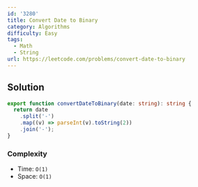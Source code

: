 ```yaml
---
id: '3280'
title: Convert Date to Binary
category: Algorithms
difficulty: Easy
tags:
  - Math
  - String
url: https://leetcode.com/problems/convert-date-to-binary
---
```


## Solution

```typescript showLineNumbers
export function convertDateToBinary(date: string): string {
  return date
    .split('-')
    .map((v) => parseInt(v).toString(2))
    .join('-');
}
```

### Complexity

- Time: `O(1)`
- Space: `O(1)`
